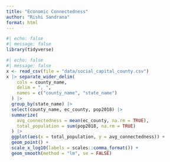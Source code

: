 ```yaml
---
title: "Economic Connectedness"
author: "Rishi Sandrana"
format: html
---
```


```r
#| echo: false
#| message: false
library(tidyverse)
```

```r
#| echo: false
#| message: false
x <- read_csv(file = "data/social_capital_county.csv")
x |> separate_wider_delim(
    cols = county_name, 
    delim = ", ", 
    names = c("county_name", "state_name")
  ) |>
  group_by(state_name) |>
  select(county_name, ec_county, pop2018) |>
  summarize(
    avg_connectedness = mean(ec_county, na.rm = TRUE),
    total_population = sum(pop2018, na.rm = TRUE)
  ) |>
  ggplot(aes(x = total_population, y = avg_connectedness)) + 
  geom_point() + 
  scale_x_log10(labels = scales::comma_format()) + 
  geom_smooth(method = "lm", se = FALSE)
```
